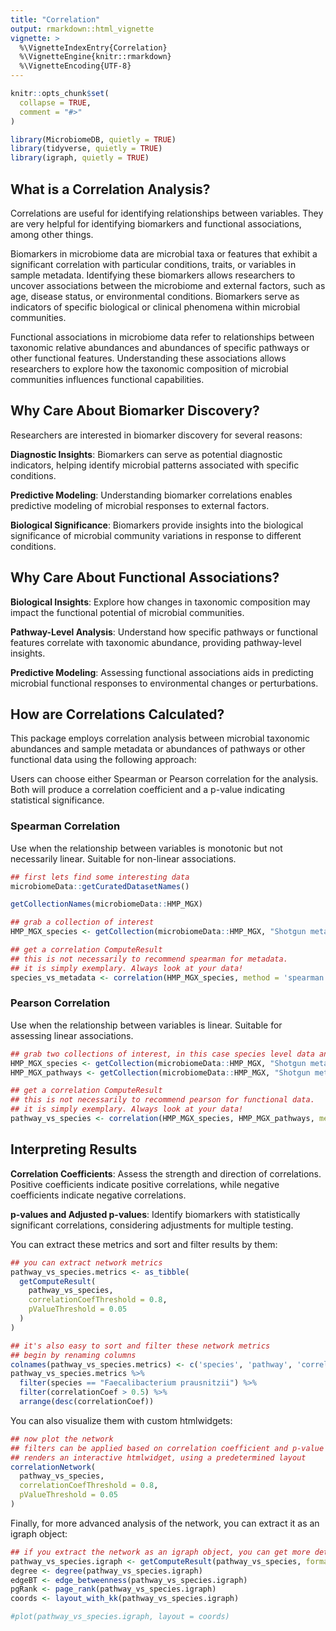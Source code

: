 ```yaml
---
title: "Correlation"
output: rmarkdown::html_vignette
vignette: >
  %\VignetteIndexEntry{Correlation}
  %\VignetteEngine{knitr::rmarkdown}
  %\VignetteEncoding{UTF-8}
---
```


```r
knitr::opts_chunk$set(
  collapse = TRUE,
  comment = "#>"
)
```

```r
library(MicrobiomeDB, quietly = TRUE)
library(tidyverse, quietly = TRUE)
library(igraph, quietly = TRUE)
```

## What is a Correlation Analysis?

Correlations are useful for identifying relationships between variables. They are very helpful
for identifying biomarkers and functional associations, among other things.

Biomarkers in microbiome data are microbial taxa or features that exhibit a significant correlation
with particular conditions, traits, or variables in sample metadata. Identifying these biomarkers
allows researchers to uncover associations between the microbiome and external factors, such as age, 
disease status, or environmental conditions. Biomarkers serve as indicators of specific biological 
or clinical phenomena within microbial communities.

Functional associations in microbiome data refer to relationships between taxonomic relative abundances 
and abundances of specific pathways or other functional features. Understanding these associations 
allows researchers to explore how the taxonomic composition of microbial communities influences 
functional capabilities.

## Why Care About Biomarker Discovery?

Researchers are interested in biomarker discovery for several reasons:

**Diagnostic Insights**: Biomarkers can serve as potential diagnostic indicators, helping identify 
microbial patterns associated with specific conditions.

**Predictive Modeling**: Understanding biomarker correlations enables predictive modeling of microbial 
responses to external factors.

**Biological Significance**: Biomarkers provide insights into the biological significance of microbial 
community variations in response to different conditions.

## Why Care About Functional Associations?

**Biological Insights**: Explore how changes in taxonomic composition may impact the functional potential 
of microbial communities.

**Pathway-Level Analysis**: Understand how specific pathways or functional features correlate with 
taxonomic abundance, providing pathway-level insights.

**Predictive Modeling**: Assessing functional associations aids in predicting microbial functional 
responses to environmental changes or perturbations.

## How are Correlations Calculated?

This package employs correlation analysis between microbial taxonomic abundances and sample metadata 
or abundances of pathways or other functional data using the following approach:

Users can choose either Spearman or Pearson correlation for the analysis. Both will produce
a correlation coefficient and a p-value indicating statistical significance.

### Spearman Correlation

Use when the relationship between variables is monotonic but not necessarily linear. Suitable for 
non-linear associations.

```r
## first lets find some interesting data
microbiomeData::getCuratedDatasetNames()

getCollectionNames(microbiomeData::HMP_MGX)

## grab a collection of interest
HMP_MGX_species <- getCollection(microbiomeData::HMP_MGX, "Shotgun metagenomics Species (Relative taxonomic abundance analysis)", continuousMetadataOnly = TRUE)

## get a correlation ComputeResult
## this is not necessarily to recommend spearman for metadata. 
## it is simply exemplary. Always look at your data!
species_vs_metadata <- correlation(HMP_MGX_species, method = 'spearman') 
```

### Pearson Correlation

Use when the relationship between variables is linear. Suitable for assessing linear associations.

```r
## grab two collections of interest, in this case species level data and pathway abundance data
HMP_MGX_species <- getCollection(microbiomeData::HMP_MGX, "Shotgun metagenomics Species (Relative taxonomic abundance analysis)")
HMP_MGX_pathways <- getCollection(microbiomeData::HMP_MGX, "Shotgun metagenomics Metagenome enzyme pathway abundance data" )

## get a correlation ComputeResult
## this is not necessarily to recommend pearson for functional data.
## it is simply exemplary. Always look at your data!
pathway_vs_species <- correlation(HMP_MGX_species, HMP_MGX_pathways, method = 'pearson')
```

## Interpreting Results

**Correlation Coefficients**: Assess the strength and direction of correlations. Positive coefficients 
indicate positive correlations, while negative coefficients indicate negative correlations.

**p-values and Adjusted p-values**: Identify biomarkers with statistically significant correlations, 
considering adjustments for multiple testing.

You can extract these metrics and sort and filter results by them:
```r
## you can extract network metrics 
pathway_vs_species.metrics <- as_tibble(
  getComputeResult(
    pathway_vs_species,
    correlationCoefThreshold = 0.8,
    pValueThreshold = 0.05
  )
)

## it's also easy to sort and filter these network metrics
## begin by renaming columns
colnames(pathway_vs_species.metrics) <- c('species', 'pathway', 'correlationCoef', 'pValue')
pathway_vs_species.metrics %>%
  filter(species == "Faecalibacterium prausnitzii") %>%
  filter(correlationCoef > 0.5) %>%
  arrange(desc(correlationCoef))
```

You can also visualize them with custom htmlwidgets:

```r
## now plot the network
## filters can be applied based on correlation coefficient and p-value
## renders an interactive htmlwidget, using a predetermined layout
correlationNetwork(
  pathway_vs_species,
  correlationCoefThreshold = 0.8,
  pValueThreshold = 0.05
)
```

Finally, for more advanced analysis of the network, you can extract it as an igraph object:

```r
## if you extract the network as an igraph object, you can get more detailed metrics
pathway_vs_species.igraph <- getComputeResult(pathway_vs_species, format = 'igraph')
degree <- degree(pathway_vs_species.igraph)
edgeBT <- edge_betweenness(pathway_vs_species.igraph)
pgRank <- page_rank(pathway_vs_species.igraph)
coords <- layout_with_kk(pathway_vs_species.igraph)

#plot(pathway_vs_species.igraph, layout = coords)
```


